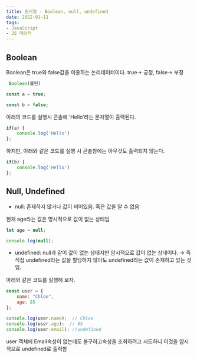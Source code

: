 ```yaml
---
title: 원시형 - Boolean, null, undefined
date: 2022-01-11
tags: 
- JavaScript
- JS 데이터
---
```


## Boolean

Boolean은 true와 false값을 이용하는 논리데이터이다. true→ 긍정, false→ 부정

```jsx
 Boolean(불린)

const a = true; 

const b = false;
```

아래의 코드를 실행시 콘솔에 ‘Hello’라는 문자열이 출력된다. 

```jsx
if(a) {
    console.log('Hello')
};
```

하지만, 아래와 같은 코드를 실행 시 콘솔창에는 아무것도 출력되지 않는다. 

```jsx
if(b) {
    console.log('Hello')
};
```

## Null, Undefined

- null: 존재하지 않거나 값이 비어있음. 혹은 값을 알 수 없음

현재 age라는 값은 명시적으로 값이 없는 상태임

```jsx
let age = null;

console.log(null);
```

- undefined: null과 같이 값이 없는 상태지만 암시적으로 값이 없는 상태이다. → 즉 직접 undefined라는 값을 할당하지 않아도 undefined라는 값이 존재하고 있는 것임.

아래와 같은 코드를 실행해 보자. 

```jsx
const user = {
    name: "Chloe",
    age: 85
};

console.log(user.name);  // Chloe
console.log(user.age);  // 85
console.log(user.email); //undefined
```

user 객체에 Email속성이 없는데도 불구하고속성을 조회하려고 시도하니 이것을 암시적으로 undefined로 출력함